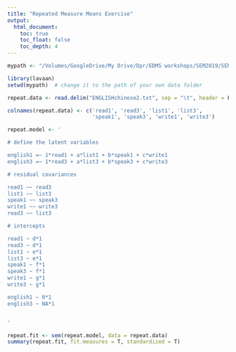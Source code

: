 ```yaml
---
title: "Repeated Measure Means Exercise"
output:
  html_document:
    toc: true
    toc_float: false
    toc_depth: 4
---
```


```r
mypath <- "/Volumes/GoogleDrive/My Drive/Dpr/EDMS workshops/SEM2019/SEM Second Course Mplus 2019/Advanced Exercises/3. Means Exercises"
```

```r
library(lavaan)
setwd(mypath)  # change it to the path of your own data folder

repeat.data <- read.delim("ENGLISHchinese2.txt", sep = "\t", header = F)

colnames(repeat.data) <- c('read1', 'read3', 'list1', 'list3',
                           'speak1', 'speak3', 'write1', 'write3')

repeat.model <- '

# define the latent variables

english1 =~ 1*read1 + a*list1 + b*speak1 + c*write1
english3 =~ 1*read3 + a*list3 + b*speak3 + c*write3

# residual covariances

read1 ~~ read3
list1 ~~ list3
speak1 ~~ speak3
write1 ~~ write3
read3 ~~ list3

# intercepts

read1 ~ d*1
read3 ~ d*1
list1 ~ e*1
list3 ~ e*1
speak1 ~ f*1
speak3 ~ f*1
write1 ~ g*1
write3 ~ g*1

english1 ~ 0*1
english3 ~ NA*1


'

repeat.fit <- sem(repeat.model, data = repeat.data)
summary(repeat.fit, fit.measures = T, standardized = T)

```

